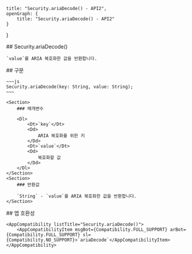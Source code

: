 
    title: "Security.ariaDecode() - API2",
    openGraph: {
        title: "Security.ariaDecode() - API2"
    }
}

<Section>
    ## Security.ariaDecode()

    `value`를 ARIA 복호화한 값을 반환합니다.
</Section>
<Section>
    ## 구문

    ~~~js
    Security.ariaDecode(key: String, value: String);
    ~~~

    <Section>
        ### 매개변수

        <Dl>
            <Dt>`key`</Dt>
            <Dd>
                ARIA 복호화를 위한 키
            </Dd>
            <Dt>`value`</Dt>
            <Dd>
                복호화할 값
            </Dd>
        </Dl>
    </Section>
    <Section>
        ### 반환값

        `String` - `value`를 ARIA 복호화한 값을 반환합니다.
    </Section>
</Section>
<Section>
    ## 앱 호환성

    <AppCompatibility listTitle="Security.ariaDecode()">
        <AppCompatibilityItem msgBot={Compatibility.FULL_SUPPORT} arBot={Compatibility.FULL_SUPPORT} sl={Compatibility.NO_SUPPORT}>`ariaDecode`</AppCompatibilityItem>
    </AppCompatibility>
</Section>